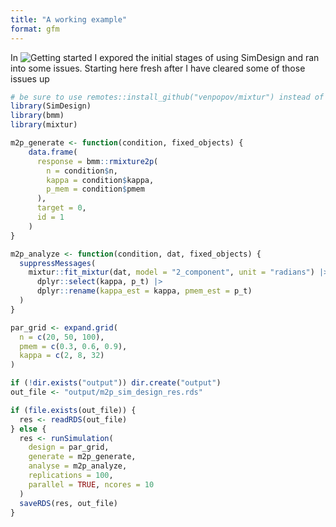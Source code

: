 ```yaml
---
title: "A working example"
format: gfm
---
```


In ![Getting started](getting_started.qmd) I expored the initial stages of using SimDesign and ran into some issues. Starting here fresh after I have cleared some of those issues up

```r
# be sure to use remotes::install_github("venpopov/mixtur") instead of the CRAN version for vastly improved efficiency
library(SimDesign)
library(bmm)
library(mixtur) 

m2p_generate <- function(condition, fixed_objects) {
    data.frame(
      response = bmm::rmixture2p(
        n = condition$n, 
        kappa = condition$kappa, 
        p_mem = condition$pmem
      ),
      target = 0,
      id = 1
    )
}

m2p_analyze <- function(condition, dat, fixed_objects) {
  suppressMessages(
    mixtur::fit_mixtur(dat, model = "2_component", unit = "radians") |> 
      dplyr::select(kappa, p_t) |> 
      dplyr::rename(kappa_est = kappa, pmem_est = p_t)
  )
}

par_grid <- expand.grid(
  n = c(20, 50, 100),
  pmem = c(0.3, 0.6, 0.9),
  kappa = c(2, 8, 32)
)

if (!dir.exists("output")) dir.create("output")
out_file <- "output/m2p_sim_design_res.rds"

if (file.exists(out_file)) {
  res <- readRDS(out_file)
} else {
  res <- runSimulation(
    design = par_grid,
    generate = m2p_generate,
    analyse = m2p_analyze,
    replications = 100,
    parallel = TRUE, ncores = 10
  )
  saveRDS(res, out_file)
}
```
